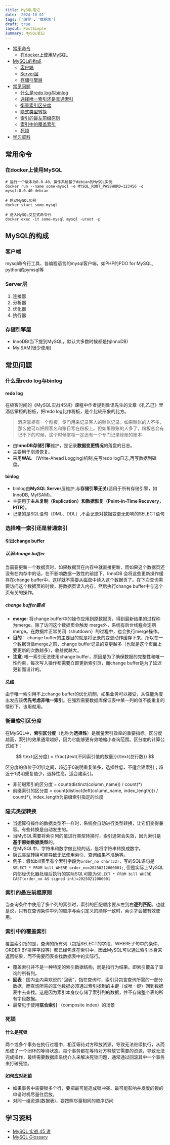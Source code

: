 ```yaml
---
title: MySQL笔记
date: '2024-10-01'
tags: ['编程', '数据库']
draft: true
layout: PostSimple
summary: MySQL笔记
---
```


- [常用命令](#常用命令)
  - [在docker上使用MySQL](#在docker上使用mysql)
- [MySQL的构成](#mysql的构成)
  - [客户端](#客户端)
  - [Server层](#server层)
  - [存储引擎层](#存储引擎层)
- [常见问题](#常见问题)
  - [什么是redo log与binlog](#什么是redo-log与binlog)
  - [选择唯一索引还是普通索引](#选择唯一索引还是普通索引)
  - [衡量索引区分度](#衡量索引区分度)
  - [隐式类型转换](#隐式类型转换)
  - [索引的最左前缀原则](#索引的最左前缀原则)
  - [索引中的覆盖索引](#索引中的覆盖索引)
  - [死锁](#死锁)
- [学习资料](#学习资料)

## 常用命令

### 在docker上使用MySQL

```shell
# 运行一个版本为8.0.40，操作系统基于debian的MySQL实例
docker run --name some-mysql -e MYSQL_ROOT_PASSWORD=123456 -d mysql:8.0.40-debian

# 启动MySQL实例
docker start some-mysql

# 进入MySQL交互式命令行
docker exec -it some-mysql mysql -uroot -p
```

## MySQL的构成

### 客户端

mysql命令行工具、各编程语言的mysql客户端，如PHP的PDO for MySQL, python的pymsql等

### Server层

1. 连接器
2. 分析器
3. 优化器
4. 执行器

### 存储引擎层

- InnoDB(当下提到MySQL，默认大多数时候都是指InnoDB)
- MyISAM(很少使用)

## 常见问题

### 什么是redo log与binlog

#### redo log

在极客时间的《MySQL实战45讲》课程中作者提到鲁讯先生的文章《孔乙己》里酒店掌柜的粉板，把redo log比作粉板，是个比较形象的比方。

> 酒店掌柜有一个粉板，专门用来记录客人的赊账记录。如果赊账的人不多，那么他可以把顾客名和账目写在粉板上。但如果赊账的人多了，粉板总会有记不下的时候，这个时候掌柜一定还有一个专门记录赊账的账本

- 由**InnoDB存储引擎**维护，是记录**数据变更情况**的落盘的日志。
- 主要用于崩溃恢复。
- 采用**WAL** （Write-Ahead Logging)机制,先写redo log日志,再写数据到磁盘。

#### binlog

- binlog由**MySQL Server**层维护,与**存储引擎无关**(适用于所有存储引擎，如InnoDB, MyISAM)。
- 主要用于**主从复制（Replication）**和**数据恢复（Point-in-Time Recovery，PITR）**。
- 记录的是SQL语句（DML、DDL）,不会记录对数据变更无影响的SELECT语句

### 选择唯一索引还是普通索引

#### 引出change buffer

##### 认识change buffer

当需要更新一个数据页时，如果数据页在内存中就直接更新，而如果这个数据页还没有在内存中的话，在不影响数据一致性的前提下，InnoDB 会将这些更新操作缓存在change buffer中，这样就不需要从磁盘中读入这个数据页了。在下次查询需要访问这个数据页的时候，将数据页读入内存，然后执行change buffer中与这个页有关的操作。

##### change buffer要点

- **merge**: 将change buffer中的操作应用到原数据页，得到最新结果的过程称为merge。除了访问这个数据页会触发 merge外，系统有后台线程会定期merge。在数据库正常关闭（shutdown）的过程中，也会执行merge操作。
- **目的**： change buffer的主要目的就是将记录的变更动作缓存下来，所以在一个数据页做merge之前，change buffer记录的变更越多（也就是这个页面上要更新的次数越多），收益就越大。
- **注意**: 唯一索引无法使用change buffer，原因是为了确保数据的完整性和唯一性约束，每次写入操作都需要立即更新索引页，而change buffer是为了延迟更新而设计的。

#### 总结

由于唯一索引用不上change buffer的优化机制，如果业务可以接受，从性能角度出发应该**优先考虑非唯一索引**。在强烈需要数据库保证表中某一列的值不能重复的情形下，该用就用。

### 衡量索引区分度

在MySQL中，**索引区分度**（也称为**选择性**）是衡量索引效率的重要指标。区分度越高，索引的效果通常越好，因为它能够更有效地缩小查询范围。区分度的计算公式如下：

$$
\text{区分度} = \frac{\text{不同索引值的数量}}{\text{总行数}}
$$

区分度的值位于0到1之间，趋近于0说明重复值多，选择性低，不适合建索引；趋近于1说明重复值少，选择性高，适合建索引。

- 非前缀索引的区分度 = count(distinct(column_name)) / count(\*)
- 前缀索引的区分度 = count(distinct(left(column_name, index_length))) / count(\*), index_length为前缀索引指定的长度

### 隐式类型转换

- 当运算符操作的数据类型不一样时，系统会自动进行类型转换，让它们变得兼容。有些转换是自动发生的。
- 当MySQL需要将索引列的值进行类型转换时，索引通常会失效，因为索引是**基于原始数据类型**的。
- 在MySQL中，字符串和数字做比较的话，是将字符串转换成数字。
- 隐式类型转换可能导致无法使用索引、查询结果不准确等。
- 例子：假如bill表里有个索引字段为`order_no char(32)`，写的SQL语句是`SELECT * FROM bill WHERE order_no=20250212000001;`, 但是实际上MySQL内部经优化器处理后执行的实际SQL可能为`SELECT * FROM bill WHERE CAST(order_no AS signed int)=20250212000001`

### 索引的最左前缀原则

当查询条件中使用了多个列的索引时，索引的匹配顺序要从左到右**逐列匹配**。也就是说，只有在查询条件中列的顺序与索引定义的顺序一致时，索引才会被有效使用。

### 索引中的覆盖索引

覆盖索引指的是，查询的所有列（包括SELECT的字段、WHERE子句中的条件、ORDER BY排序字段等）都已经包含在索引中，因此MySQL可以通过索引本身来返回结果，而不需要回表查找数据表中的实际行。

- 覆盖索引并不是一种特定的索引数据结构，而是指行为结果。即索引覆盖了查询的所有列。
- **回表**：国内业内喜欢说的“回表”，指在查询时，索引只包含查询所需的一部分数据，而查询所需的其他数据必须通过索引找到的主键（或唯一键）回到数据表中去查找。这是因为索引本身仅存储了索引列的数据，并不存储整个表的所有字段数据。
- 最常见于使用**联合索引** （composite index）的场景

### 死锁

#### 什么是死锁

两个或多个事务在执行过程中，相互等待对方释放资源，导致无法继续执行，从而形成了一个闭环的等待状态。每个事务都在等待对方释放它需要的资源，导致无法完成操作，最终需要数据库系统介入来解决死锁问题，通常通过回滚其中一个事务来打破死锁。

#### 如何应对死锁

- 如果事务中需要锁多个行，要把最可能造成锁冲突、最可能影响并发度的锁的申请时机尽量往后放。
- 对同一组资源(数据表)，要按照尽量相同的顺序访问

## 学习资料

- [MySQL 实战 45 讲](https://time.geekbang.org/column/intro/100020801?tab=catalog)
- [MySQL Glossary](https://dev.mysql.com/doc/refman/8.4/en/glossary.html)

